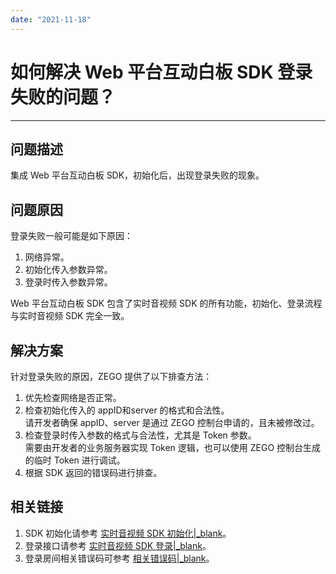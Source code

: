 ```yaml
---
date: "2021-11-18"
---
```

# 如何解决 Web 平台互动白板 SDK 登录失败的问题？
---

## 问题描述

集成 Web 平台互动白板 SDK，初始化后，出现登录失败的现象。

## 问题原因

登录失败一般可能是如下原因：

1. 网络异常。
2. 初始化传入参数异常。
3. 登录时传入参数异常。

<div class="mk-hint">

Web 平台互动白板 SDK 包含了实时音视频 SDK 的所有功能，初始化、登录流程与实时音视频 SDK 完全一致。

</div>


## 解决方案

针对登录失败的原因，ZEGO 提供了以下排查方法：

1. 优先检查网络是否正常。
2. 检查初始化传入的 appID和server 的格式和合法性。
    <div class="mk-warning">
    请开发者确保 appID、server 是通过 ZEGO 控制台申请的，且未被修改过。
    </div>
3. 检查登录时传入参数的格式与合法性，尤其是 Token 参数。
    <div class="mk-hint">
    需要由开发者的业务服务器实现 Token 逻辑，也可以使用 ZEGO 控制台生成的临时 Token 进行调试。
    </div>
4. 根据 SDK 返回的错误码进行排查。

## 相关链接

1. SDK 初始化请参考 [实时音视频 SDK 初始化\|_blank](#7638)。
2. 登录接口请参考 [实时音视频 SDK 登录\|_blank](/article/api?doc=Express_Video_SDK_API~javascript_web~class~ZegoExpressEngine#login-room)。
3. 登录房间相关错误码可参考 [相关错误码\|_blank](#4381)。
